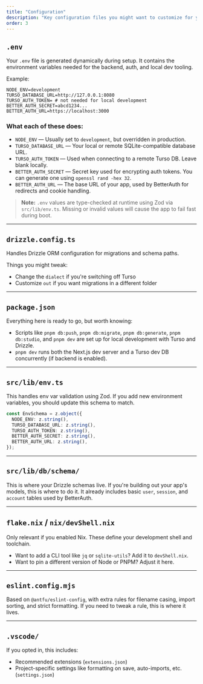 ```yaml
---
title: "Configuration"
description: "Key configuration files you might want to customize for your setup or deployment."
order: 3
---
```


## `.env`

Your `.env` file is generated dynamically during setup. It contains the environment variables needed for the backend, auth, and local dev tooling.

Example:

```env
NODE_ENV=development
TURSO_DATABASE_URL=http://127.0.0.1:8080
TURSO_AUTH_TOKEN= # not needed for local development
BETTER_AUTH_SECRET=abcd1234...
BETTER_AUTH_URL=https://localhost:3000
```

### What each of these does:

* `NODE_ENV` — Usually set to `development`, but overridden in production.
* `TURSO_DATABASE_URL` — Your local or remote SQLite-compatible database URL.
* `TURSO_AUTH_TOKEN` — Used when connecting to a remote Turso DB. Leave blank locally.
* `BETTER_AUTH_SECRET` — Secret key used for encrypting auth tokens. You can generate one using `openssl rand -hex 32`.
* `BETTER_AUTH_URL` — The base URL of your app, used by BetterAuth for redirects and cookie handling.

> **Note:** `.env` values are type-checked at runtime using Zod via `src/lib/env.ts`. Missing or invalid values will cause the app to fail fast during boot.

---

## `drizzle.config.ts`

Handles Drizzle ORM configuration for migrations and schema paths.

Things you might tweak:

* Change the `dialect` if you're switching off Turso
* Customize `out` if you want migrations in a different folder

---

## `package.json`

Everything here is ready to go, but worth knowing:

* Scripts like `pnpm db:push`, `pnpm db:migrate`, `pnpm db:generate`, `pnpm db:studio`, and `pnpm dev` are set up for local development with Turso and Drizzle.
* `pnpm dev` runs both the Next.js dev server and a Turso dev DB concurrently (if backend is enabled).

---

## `src/lib/env.ts`

This handles env var validation using Zod. If you add new environment variables, you should update this schema to match.

```ts
const EnvSchema = z.object({
  NODE_ENV: z.string(),
  TURSO_DATABASE_URL: z.string(),
  TURSO_AUTH_TOKEN: z.string(),
  BETTER_AUTH_SECRET: z.string(),
  BETTER_AUTH_URL: z.string(),
});
```

---

## `src/lib/db/schema/`

This is where your Drizzle schemas live. If you're building out your app's models, this is where to do it. It already includes basic `user`, `session`, and `account` tables used by BetterAuth.

---

## `flake.nix` / `nix/devShell.nix`

Only relevant if you enabled Nix. These define your development shell and toolchain.

* Want to add a CLI tool like `jq` or `sqlite-utils`? Add it to `devShell.nix`.
* Want to pin a different version of Node or PNPM? Adjust it here.

---

## `eslint.config.mjs`

Based on `@antfu/eslint-config`, with extra rules for filename casing, import sorting, and strict formatting. If you need to tweak a rule, this is where it lives.

---

## `.vscode/`

If you opted in, this includes:

* Recommended extensions (`extensions.json`)
* Project-specific settings like formatting on save, auto-imports, etc. (`settings.json`)

